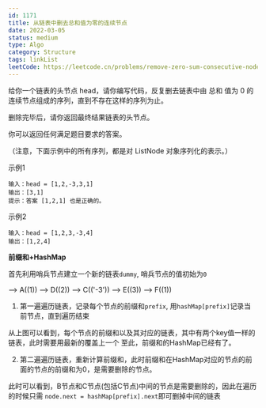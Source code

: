 ```yaml
---
id: 1171
title: 从链表中删去总和值为零的连续节点
date: 2022-03-05
status: medium
type: Algo
category: Structure
tags: linkList
leetCode: https://leetcode.cn/problems/remove-zero-sum-consecutive-nodes-from-linked-list/description/
---
```


<Note>

给你一个链表的头节点 head，请你编写代码，反复删去链表中由 总和 值为 0 的连续节点组成的序列，直到不存在这样的序列为止。

删除完毕后，请你返回最终结果链表的头节点。

你可以返回任何满足题目要求的答案。

（注意，下面示例中的所有序列，都是对 ListNode 对象序列化的表示。）

</Note>

示例1
```
输入：head = [1,2,-3,3,1]
输出：[3,1]
提示：答案 [1,2,1] 也是正确的。
```

示例2
```
输入：head = [1,2,3,-3,4]
输出：[1,2,4]
```

**前缀和+HashMap**

首先利用哨兵节点建立一个新的链表`dummy`, 哨兵节点的值初始为`0`

--> A((1)) --> D((2)) --> C(('-3')) --> E((3)) --> F((1))

1. 第一遍遍历链表，记录每个节点的前缀和`prefix`, 用`hashMap[prefix]`记录当前节点，直到遍历结束

从上图可以看到，每个节点的前缀和以及其对应的链表，其中有两个key值一样的链表，此时需要用最新的覆盖上一个
至此，前缀和的HashMap已经有了。

2. 第二遍遍历链表，重新计算前缀和，此时前缀和在HashMap对应的节点的前面的节点的前缀和为0，是需要删除的节点。

此时可以看到，B节点和C节点(包括C节点)中间的节点是需要删除的，因此在遍历的时候只需
`node.next = hashMap[prefix].next`即可删掉中间的链表


